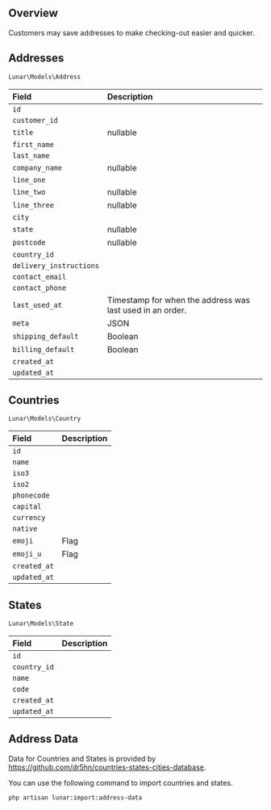 ## Overview

Customers may save addresses to make checking-out easier and quicker.

## Addresses

```php
Lunar\Models\Address
```

|Field|Description|
|:-|:-|
|`id`||
|`customer_id`||
|`title`|nullable|
|`first_name`||
|`last_name`||
|`company_name`|nullable|
|`line_one`||
|`line_two`|nullable|
|`line_three`|nullable|
|`city`||
|`state`|nullable|
|`postcode`|nullable|
|`country_id`||
|`delivery_instructions`||
|`contact_email`||
|`contact_phone`||
|`last_used_at`|Timestamp for when the address was last used in an order.|
|`meta`|JSON|
|`shipping_default`|Boolean|
|`billing_default`|Boolean|
|`created_at`||
|`updated_at`||

## Countries

```php
Lunar\Models\Country
```

|Field|Description|
|:-|:-|
|`id`||
|`name`||
|`iso3`||
|`iso2`||
|`phonecode`||
|`capital`||
|`currency`||
|`native`||
|`emoji`|Flag|
|`emoji_u`|Flag|
|`created_at`||
|`updated_at`||


## States

```php
Lunar\Models\State
```

|Field|Description|
|:-|:-|
|`id`||
|`country_id`||
|`name`||
|`code`||
|`created_at`||
|`updated_at`||

## Address Data

Data for Countries and States is provided by https://github.com/dr5hn/countries-states-cities-database.

You can use the following command to import countries and states.

```sh
php artisan lunar:import:address-data
```
